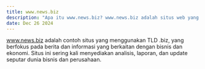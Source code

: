 ---
title: www.news.biz  
description: "Apa itu www.news.biz? www.news.biz adalah situs web yang menggunakan domain .biz, biasanya terkait dengan berita bisnis atau informasi dunia usaha."  
date: Dec 26 2024  
---  
www.news.biz adalah contoh situs yang menggunakan TLD .biz, yang berfokus pada berita dan informasi yang berkaitan dengan bisnis dan ekonomi. Situs ini sering kali menyediakan analisis, laporan, dan update seputar dunia bisnis dan perusahaan.
